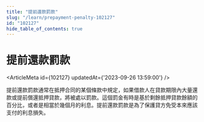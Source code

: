 ```yaml
---
title: "提前還款罰款"
slug: "/learn/prepayment-penalty-102127"
id: "102127"
hide_table_of_contents: true
---
```



# 提前還款罰款

<ArticleMeta id={102127} updatedAt={'2023-09-26 13:59:00'} />
<div className='border-solid border-b border-t-0 my-4 border-[var(--ifm-color-gray-300)]' />

提前還款罰款通常在抵押合同的某個條款中規定，如果借款人在貸款期限內大量還款或提前償還抵押貸款，將被處以罰款。這個罰金有時是基於剩餘抵押貸款餘額的百分比，或者是相當於幾個月的利息。提前還款罰款是為了保護貸方免受本來應該支付的利息損失。
